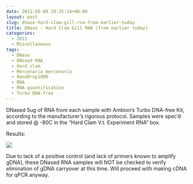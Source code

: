 ```yaml
---
date: 2011-05-09 20:35:14+00:00
layout: post
slug: dnase-hard-clam-gill-rna-from-earlier-today
title: DNase - Hard Clam Gill RNA (from earlier today)
categories:
  - 2011
  - Miscellaneous
tags:
  - DNase
  - DNased RNA
  - Hard clam
  - Mercenaria mercenaria
  - NanoDrop1000
  - RNA
  - RNA quantification
  - Turbo DNA-free
---
```


DNased 5ug of RNA from each sample with Ambion's Turbo DNA-free Kit, according to the manufacturer's rigorous protocol. Samples were spec'd and stored @ -80C in the "Hard Clam V.t. Experiment RNA" box.

Results:

![](https://eagle.fish.washington.edu/Arabidopsis/RNA%20Spec%20Readings/20110511%20DNased%20Hard%20Clam%20Gill%20RNA%20ODs.jpg)

Due to lack of a positive control (and lack of primers known to amplify gDNA), these DNased RNA samples will NOT be checked to verify elimination of gDNA carryover at this time. Will proceed with making cDNA for qPCR anyway.
